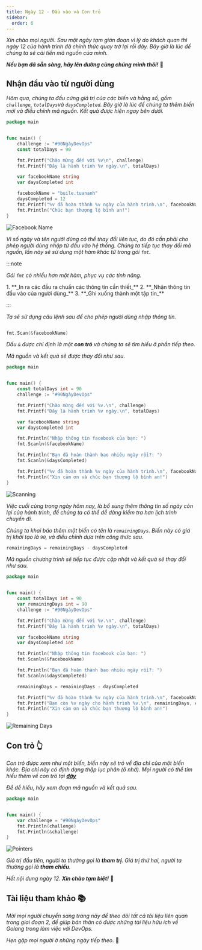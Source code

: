 ```yaml
---
title: Ngày 12 - Đầu vào và Con trỏ
sidebar:
  order: 6
---
```



_Xin chào mọi người. Sau một ngày tạm gián đoạn vì lý do khách quan thì ngày 12 của hành trình
đã chính thức quay trở lại rồi đây. Bây giờ là lúc để chúng ta sẽ cải tiến mã nguồn của mình._

**_Nếu bạn đã sẵn sàng, hãy lên đường cùng chúng mình thôi!_** 🚗

## Nhận đầu vào từ người dùng

_Hôm qua, chúng ta đấu cứng giá trị của các biến và hằng số, gồm ```challenge```, 
```totalDays```và ```daysCompleted```. Bây giờ là lúc để chúng ta thêm biến mới và 
điều chỉnh mã nguồn. Kết quả được hiện ngay bên dưới._

```go title="src/main.go"
package main


func main() {
	challenge := "#90NgàyDevOps"
	const totalDays = 90

	fmt.Printf("Chào mừng đến với %v\n", challenge)
	fmt.Printf("Đây là hành trình %v ngày.\n", totalDays)

	var facebookName string
	var daysCompleted int

	facebookName = "buile.tuananh"
	daysCompleted = 12
	fmt.Printf("%v đã hoàn thành %v ngày của hành trình.\n", facebookName, daysCompleted)
	fmt.Println("Chúc bạn thượng lộ bình an!")
}
```

![Facebook Name](../../../../assets/golang/day12_facebookName.png)

_Vì số ngày và tên người dùng có thể thay đổi liên tục, do đó cần phải cho phép người dùng
nhập từ đầu vào hệ thống. Chúng ta tiếp tục thay đổi mã nguồn, lần này sẽ sử dụng một hàm
khác từ trong gói ```fmt```._

:::note

_Gói ```fmt``` có nhiều hơn một hàm, phục vụ các tính năng._

<Steps>
1. **_In ra các đầu ra chuẩn các thông tin cần thiết_**
2. **_Nhận thông tin đầu vào của người dùng_**
3. **_Ghi xuống thành một tập tin_**
</Steps>

:::

_Ta sẽ sử dụng câu lệnh sau để cho phép người dùng nhập thông tin._

```go

fmt.Scan(&facebookName)

```

_Dấu ```&``` được chỉ định là một **con trỏ** và chúng ta sẽ tìm hiểu 
ở phần tiếp theo._

_Mã nguồn và kết quả sẽ được thay đổi như sau._

```go title="src/main.go"
package main


func main() {
	const totalDays int = 90
	challenge := "#90NgàyDevOps"

	fmt.Printf("Chào mừng đến với %v.\n", challenge)
	fmt.Printf("Đây là hành trình %v ngày.\n", totalDays)

	var facebookName string
	var daysCompleted int

	fmt.Println("Nhập thông tin facebook của bạn: ")
	fmt.Scanln(&facebookName)

	fmt.Println("Bạn đã hoàn thành bao nhiêu ngày rồi?: ")
	fmt.Scanln(&daysCompleted)

	fmt.Printf("%v đã hoàn thành %v ngày của hành trình.\n", facebookName, daysCompleted)
	fmt.Println("Xin cảm ơn và chúc bạn thượng lộ bình an!")
}

```

![Scanning](../../../../assets/golang/day12_scan.png)

_Việc cuối cùng trong ngày hôm nay, là bổ sung thêm thông tin số ngày còn lại của hành trình, 
để chúng ta có thể dễ dàng kiểm tra hơn lịch trình chuyến đi._

_Chúng ta khai báo thêm một biến có tên là ```remainingDays```. Biến này có giá trị khởi tạo
là ```90```, và điều chỉnh dựa trên công thức sau._

```go
remainingDays = remainingDays - daysCompleted
```

_Mã nguồn chương trình sẽ tiếp tục được cập nhật và kết quả sẽ thay đổi như sau._

```go title="src/main.go"
package main


func main() {
	const totalDays int = 90
	var remainingDays int = 90
	challenge := "#90NgàyDevOps"

	fmt.Printf("Chào mừng đến với %v.\n", challenge)
	fmt.Printf("Đây là hành trình %v ngày.\n", totalDays)

	var facebookName string
	var daysCompleted int

	fmt.Println("Nhập thông tin facebook của bạn: ")
	fmt.Scanln(&facebookName)

	fmt.Println("Bạn đã hoàn thành bao nhiêu ngày rồi?: ")
	fmt.Scanln(&daysCompleted)

	remainingDays = remainingDays - daysCompleted

	fmt.Printf("%v đã hoàn thành %v ngày của hành trình.\n", facebookName, daysCompleted)
	fmt.Printf("Bạn còn %v ngày cho hành trình %v.\n", remainingDays, challenge)
	fmt.Println("Xin cảm ơn và chúc bạn thượng lộ bình an!")
}
```

![Remaining Days](../../../../assets/golang/day12_remaining.png)

## Con trỏ 👆

_Con trỏ được xem như một biến, biến này sẽ trỏ về địa chỉ của một biến khác. Địa chỉ này
có định dạng thập lục phân (ô nhớ). Mọi người có thể tìm hiểu thêm về con trỏ tại 
**[đây](https://www.geeksforgeeks.org/pointers-in-golang/)**_

_Để dễ hiểu, hãy xem đoạn mã nguồn và kết quả sau._

```go title="src/pointers.go"
package main


func main() {
	var challenge = "#90NgàyDevOps"
	fmt.Println(challenge)
	fmt.Println(&challenge)
}
```
![Pointers](../../../../assets/golang/day12_pointers.png)

_Giá trị đầu tiên, người ta thường gọi là **tham trị**. Giá trị thứ hai, người ta thường gọi 
là **tham chiếu**._

_Hết nội dung ngày 12. **Xin chào tạm biệt!**_ 👋

## Tài liệu tham khảo 📚

_Mời mọi người chuyển sang trang này để theo dõi tất cả tài liệu liên quan trong giai đoạn 2, 
để giúp bản thân có được những tài liệu hữu ích về Golang trong làm việc với DevOps._

<LinkCard
  title="Ngày 12 - Tham khảo"
  href="../../reference/golang/day7"
/>

_Hẹn gặp mọi người ở những ngày tiếp theo._ 🚀